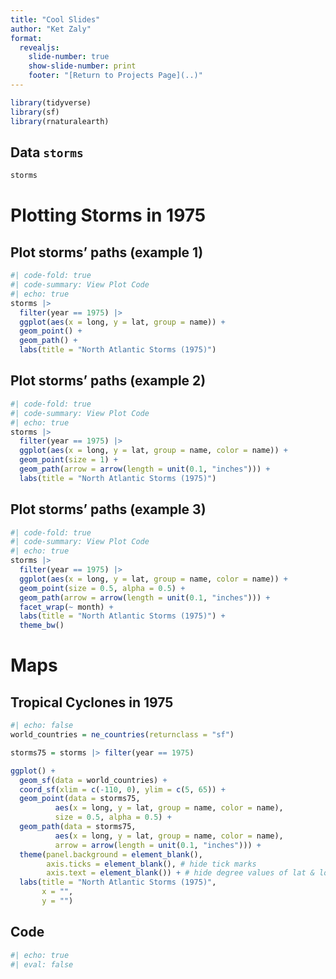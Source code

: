 ```yaml
---
title: "Cool Slides"
author: "Ket Zaly"
format: 
  revealjs:
    slide-number: true
    show-slide-number: print
    footer: "[Return to Projects Page](..)"
---
```



```r
library(tidyverse)
library(sf)
library(rnaturalearth)
```


## Data `storms`

```r
storms
```


# Plotting Storms in 1975


## Plot storms' paths (example 1)

```r
#| code-fold: true
#| code-summary: View Plot Code
#| echo: true
storms |>
  filter(year == 1975) |>
  ggplot(aes(x = long, y = lat, group = name)) +
  geom_point() +
  geom_path() + 
  labs(title = "North Atlantic Storms (1975)")
```


## Plot storms' paths (example 2)

```r
#| code-fold: true
#| code-summary: View Plot Code
#| echo: true
storms |>
  filter(year == 1975) |>
  ggplot(aes(x = long, y = lat, group = name, color = name)) +
  geom_point(size = 1) +
  geom_path(arrow = arrow(length = unit(0.1, "inches"))) + 
  labs(title = "North Atlantic Storms (1975)")
```


## Plot storms' paths (example 3)

```r
#| code-fold: true
#| code-summary: View Plot Code
#| echo: true
storms |>
  filter(year == 1975) |>
  ggplot(aes(x = long, y = lat, group = name, color = name)) +
  geom_point(size = 0.5, alpha = 0.5) +
  geom_path(arrow = arrow(length = unit(0.1, "inches"))) + 
  facet_wrap(~ month) +
  labs(title = "North Atlantic Storms (1975)") +
  theme_bw()
```


# Maps


## Tropical Cyclones in 1975

```r
#| echo: false
world_countries = ne_countries(returnclass = "sf")

storms75 = storms |> filter(year == 1975)

ggplot() +
  geom_sf(data = world_countries) +
  coord_sf(xlim = c(-110, 0), ylim = c(5, 65)) +
  geom_point(data = storms75, 
          aes(x = long, y = lat, group = name, color = name),
          size = 0.5, alpha = 0.5) +
  geom_path(data = storms75, 
          aes(x = long, y = lat, group = name, color = name),
          arrow = arrow(length = unit(0.1, "inches"))) + 
  theme(panel.background = element_blank(),
        axis.ticks = element_blank(), # hide tick marks
        axis.text = element_blank()) + # hide degree values of lat & lon
  labs(title = "North Atlantic Storms (1975)",
       x = "", 
       y = "")
```


## Code

```r
#| echo: true
#| eval: false
```



